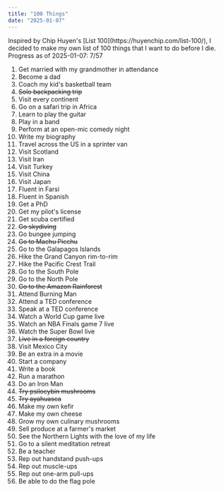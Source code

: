 ```yaml
---
title: "100 Things"
date: "2025-01-07"
---
```


<div className="space-y-8">
Inspired by Chip Huyen's [List 100](https://huyenchip.com/list-100/), I decided to make my own list of 100 things that I want to do before I die.
Progress as of 2025-01-07: 7/57

1. Get married with my grandmother in attendance
2. Become a dad
3. Coach my kid's basketball team
4. ~~Solo backpacking trip~~
5. Visit every continent
6. Go on a safari trip in Africa
7. Learn to play the guitar
8. Play in a band
9. Perform at an open-mic comedy night
10. Write my biography
11. Travel across the US in a sprinter van
12. Visit Scotland
13. Visit Iran
14. Visit Turkey
15. Visit China
16. Visit Japan
17. Fluent in Farsi
18. Fluent in Spanish
19. Get a PhD
20. Get my pilot's license
21. Get scuba certified
22. ~~Go skydiving~~
23. Go bungee jumping
24. ~~Go to Machu Picchu~~
25. Go to the Galapagos Islands
26. Hike the Grand Canyon rim-to-rim
27. Hike the Pacific Crest Trail
28. Go to the South Pole
29. Go to the North Pole
30. ~~Go to the Amazon Rainforest~~
31. Attend Burning Man
32. Attend a TED conference
33. Speak at a TED conference
34. Watch a World Cup game live
35. Watch an NBA Finals game 7 live
36. Watch the Super Bowl live
37. ~~Live in a foreign country~~
38. Visit Mexico City
39. Be an extra in a movie
40. Start a company
41. Write a book
42. Run a marathon
43. Do an Iron Man
44. ~~Try psilocybin mushrooms~~
45. ~~Try ayahuasca~~
46. Make my own kefir
47. Make my own cheese
48. Grow my own culinary mushrooms
49. Sell produce at a farmer's market
50. See the Northern Lights with the love of my life
51. Go to a silent meditation retreat
52. Be a teacher
53. Rep out handstand push-ups
54. Rep out muscle-ups
55. Rep out one-arm pull-ups
56. Be able to do the flag pole

</div>